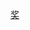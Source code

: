 {{portal|電視}}
{{year by category
|m=1
|c=9
|d=9
|y=9
|cat=电视奖项
|sortkey=电视奖项
|parent=依年份劃分的電視獎項
|subcat=1999年奖项
}}

[[Category:1999年電視|奖]]